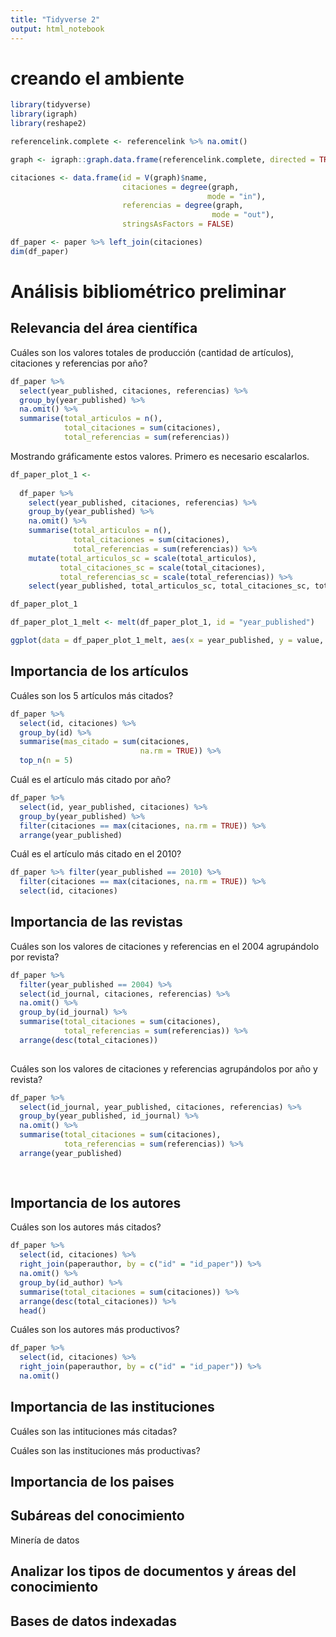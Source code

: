 ```yaml
---
title: "Tidyverse 2"
output: html_notebook
---
```


# creando el ambiente


```r
library(tidyverse)
library(igraph)
library(reshape2)
```


```r
referencelink.complete <- referencelink %>% na.omit()

graph <- igraph::graph.data.frame(referencelink.complete, directed = TRUE)

citaciones <- data.frame(id = V(graph)$name, 
                         citaciones = degree(graph, 
                                            mode = "in"),
                         referencias = degree(graph, 
                                             mode = "out"),
                         stringsAsFactors = FALSE)

df_paper <- paper %>% left_join(citaciones) 
dim(df_paper)
```

# Análisis bibliométrico preliminar

## Relevancia del área científica

Cuáles son los valores totales de producción (cantidad de artículos), citaciones y referencias por año?

```r
df_paper %>%
  select(year_published, citaciones, referencias) %>%
  group_by(year_published) %>%
  na.omit() %>%
  summarise(total_articulos = n(),
            total_citaciones = sum(citaciones), 
            total_referencias = sum(referencias))
```

Mostrando gráficamente estos valores. Primero es necesario escalarlos. 

```r

df_paper_plot_1 <- 
  
  df_paper %>%
    select(year_published, citaciones, referencias) %>%
    group_by(year_published) %>%
    na.omit() %>%
    summarise(total_articulos = n(),
              total_citaciones = sum(citaciones), 
              total_referencias = sum(referencias)) %>%
    mutate(total_articulos_sc = scale(total_articulos),
           total_citaciones_sc = scale(total_citaciones),
           total_referencias_sc = scale(total_referencias)) %>%
    select(year_published, total_articulos_sc, total_citaciones_sc, total_referencias_sc)

df_paper_plot_1
```

```r

df_paper_plot_1_melt <- melt(df_paper_plot_1, id = "year_published")

ggplot(data = df_paper_plot_1_melt, aes(x = year_published, y = value, colour = variable)) + geom_line()
```

## Importancia de los artículos

Cuáles son los 5 artículos más citados?

```r
df_paper %>% 
  select(id, citaciones) %>% 
  group_by(id) %>% 
  summarise(mas_citado = sum(citaciones,
                             na.rm = TRUE)) %>%
  top_n(n = 5)
```

Cuál es el artículo más citado por año?

```r
df_paper %>% 
  select(id, year_published, citaciones) %>% 
  group_by(year_published) %>%
  filter(citaciones == max(citaciones, na.rm = TRUE)) %>%
  arrange(year_published)
```

Cuál es el artículo más citado en el 2010?

```r

df_paper %>% filter(year_published == 2010) %>%
  filter(citaciones == max(citaciones, na.rm = TRUE)) %>%
  select(id, citaciones)

```

## Importancia de las revistas

Cuáles son los valores de citaciones y referencias en el 2004 agrupándolo por revista?

```r
df_paper %>% 
  filter(year_published == 2004) %>%
  select(id_journal, citaciones, referencias) %>%
  na.omit() %>% 
  group_by(id_journal) %>%
  summarise(total_citaciones = sum(citaciones),
            total_referencias = sum(referencias)) %>%
  arrange(desc(total_citaciones))
  
```

Cuáles son los valores de citaciones y referencias agrupándolos por año y revista?

```r
df_paper %>% 
  select(id_journal, year_published, citaciones, referencias) %>%
  group_by(year_published, id_journal) %>%
  na.omit() %>%
  summarise(total_citaciones = sum(citaciones),
            tota_referencias = sum(referencias)) %>%
  arrange(year_published)
  
  
```

## Importancia de los autores

Cuáles son los autores más citados?

```r
df_paper %>% 
  select(id, citaciones) %>%
  right_join(paperauthor, by = c("id" = "id_paper")) %>%
  na.omit() %>% 
  group_by(id_author) %>%
  summarise(total_citaciones = sum(citaciones)) %>%
  arrange(desc(total_citaciones)) %>%
  head()
```

Cuáles son los autores más productivos?

```r
df_paper %>% 
  select(id, citaciones) %>%
  right_join(paperauthor, by = c("id" = "id_paper")) %>%
  na.omit()
```

## Importancia de las instituciones

Cuáles son las intituciones más citadas?




Cuáles son las instituciones más productivas?

## Importancia de los paises



## Subáreas del conocimiento

Minería de datos

## Analizar los tipos de documentos y áreas del conocimiento

## Bases de datos indexadas
